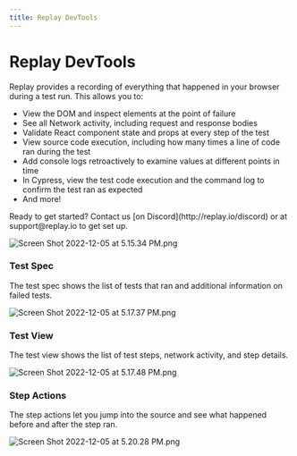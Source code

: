 ```yaml
---
title: Replay DevTools
---
```


# Replay DevTools

Replay provides a recording of everything that happened in your browser during a test run. This allows you to:

- View the DOM and inspect elements at the point of failure
- See all Network activity, including request and response bodies
- Validate React component state and props at every step of the test
- View source code execution, including how many times a line of code ran during the test
- Add console logs retroactively to examine values at different points in time
- In Cypress, view the test code execution and the command log to confirm the test ran as expected
- And more!

<Callout type="info" emoji="👉">
Ready to get started? Contact us [on Discord](http://replay.io/discord) or at support@replay.io to get set up.
</Callout>

![Screen Shot 2022-12-05 at 5.15.34 PM.png](/media/test-suites/features/replay-devtools/Screen_Shot_2022-12-05_at_5.15.34_PM.png)

### Test Spec

The test spec shows the list of tests that ran and additional information on failed tests.

![Screen Shot 2022-12-05 at 5.17.37 PM.png](/media/test-suites/features/replay-devtools/Screen_Shot_2022-12-05_at_5.17.37_PM.png)

### Test View

The test view shows the list of test steps, network activity, and step details.  

![Screen Shot 2022-12-05 at 5.17.48 PM.png](/media/test-suites/features/replay-devtools/Screen_Shot_2022-12-05_at_5.17.48_PM.png)

### Step Actions

The step actions let you jump into the source and see what happened before and after the step ran.

![Screen Shot 2022-12-05 at 5.20.28 PM.png](/media/test-suites/features/replay-devtools/Screen_Shot_2022-12-05_at_5.20.28_PM.png)